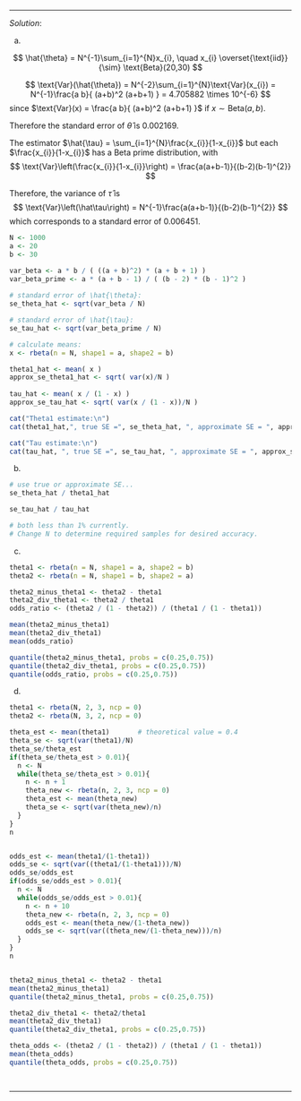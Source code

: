 
***
*Solution*: 

(a)

$$
\hat{\theta} = N^{-1}\sum_{i=1}^{N}x_{i}, \quad x_{i} \overset{\text{iid}}{\sim} \text{Beta}(20,30)
$$

$$
\text{Var}(\hat{\theta}) = N^{-2}\sum_{i=1}^{N}\text{Var}(x_{i}) = N^{-1}\frac{a b}{ (a+b)^2 (a+b+1) } = 4.705882 \times 10^{-6}
$$
since $\text{Var}(x) = \frac{a b}{ (a+b)^2 (a+b+1) }$ if $x \sim \text{Beta}(a,b)$.

Therefore the standard error of $\hat{\theta}$ is 0.002169.

The estimator $\hat{\tau} = \sum_{i=1}^{N}\frac{x_{i}}{1-x_{i}}$ but each $\frac{x_{i}}{1-x_{i}}$ has a Beta prime distribution, with 
$$
\text{Var}\left(\frac{x_{i}}{1-x_{i}}\right) = \frac{a(a+b-1)}{(b-2)(b-1)^{2}}
$$

Therefore, the variance of $\hat\tau$ is 
$$
\text{Var}\left(\hat\tau\right) = N^{-1}\frac{a(a+b-1)}{(b-2)(b-1)^{2}}
$$
which corresponds to a standard error of 0.006451.

```r

N <- 1000
a <- 20
b <- 30

var_beta <- a * b / ( ((a + b)^2) * (a + b + 1) )
var_beta_prime <- a * (a + b - 1) / ( (b - 2) * (b - 1)^2 )
  
# standard error of \hat{\theta}:
se_theta_hat <- sqrt(var_beta / N)

# standard error of \hat{\tau}:
se_tau_hat <- sqrt(var_beta_prime / N)

# calculate means:
x <- rbeta(n = N, shape1 = a, shape2 = b)

theta1_hat <- mean( x )
approx_se_theta1_hat <- sqrt( var(x)/N )
  
tau_hat <- mean( x / (1 - x) )
approx_se_tau_hat <- sqrt( var(x / (1 - x))/N )

cat("Theta1 estimate:\n")
cat(theta1_hat,", true SE =", se_theta_hat, ", approximate SE = ", approx_se_theta1_hat)

cat("Tau estimate:\n")
cat(tau_hat, ", true SE =", se_tau_hat, ", approximate SE = ", approx_se_tau_hat)

```

(b)

```r

# use true or approximate SE...
se_theta_hat / theta1_hat

se_tau_hat / tau_hat

# both less than 1% currently. 
# Change N to determine required samples for desired accuracy.

```

(c)

```r

theta1 <- rbeta(n = N, shape1 = a, shape2 = b)
theta2 <- rbeta(n = N, shape1 = b, shape2 = a)

theta2_minus_theta1 <- theta2 - theta1
theta2_div_theta1 <- theta2 / theta1
odds_ratio <- (theta2 / (1 - theta2)) / (theta1 / (1 - theta1))

mean(theta2_minus_theta1)
mean(theta2_div_theta1)
mean(odds_ratio)

quantile(theta2_minus_theta1, probs = c(0.25,0.75))
quantile(theta2_div_theta1, probs = c(0.25,0.75))
quantile(odds_ratio, probs = c(0.25,0.75))

```

(d)

```r

theta1 <- rbeta(N, 2, 3, ncp = 0)
theta2 <- rbeta(N, 3, 2, ncp = 0)

theta_est <- mean(theta1)  		# theoretical value = 0.4
theta_se <- sqrt(var(theta1)/N)
theta_se/theta_est
if(theta_se/theta_est > 0.01){
  n <- N
  while(theta_se/theta_est > 0.01){
    n <- n + 1
    theta_new <- rbeta(n, 2, 3, ncp = 0)
    theta_est <- mean(theta_new) 
    theta_se <- sqrt(var(theta_new)/n)
  }
}
n


odds_est <- mean(theta1/(1-theta1))	
odds_se <- sqrt(var((theta1/(1-theta1)))/N)
odds_se/odds_est
if(odds_se/odds_est > 0.01){
  n <- N
  while(odds_se/odds_est > 0.01){
    n <- n + 10
    theta_new <- rbeta(n, 2, 3, ncp = 0)
    odds_est <- mean(theta_new/(1-theta_new))   
    odds_se <- sqrt(var((theta_new/(1-theta_new)))/n)
  }
}
n


theta2_minus_theta1 <- theta2 - theta1
mean(theta2_minus_theta1)
quantile(theta2_minus_theta1, probs = c(0.25,0.75))

theta2_div_theta1 <- theta2/theta1
mean(theta2_div_theta1)
quantile(theta2_div_theta1, probs = c(0.25,0.75))

theta_odds <- (theta2 / (1 - theta2)) / (theta1 / (1 - theta1))
mean(theta_odds)
quantile(theta_odds, probs = c(0.25,0.75))

  
```

***